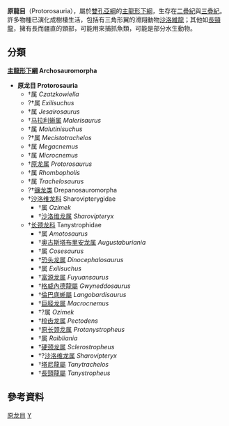 {{Automatic taxobox
| taxon = Protorosauria
| authority = Huxley, 1871
| status = Fossil
| image = Protorosaurus_BW.jpg
| image_caption = 原龍的想像圖
| fossil_range = {{fossil_range|260|201}}
}}

'''原龍目'''（Protorosauria），屬於[[雙孔亞綱|雙孔亞綱]]的[[主龍形下綱|主龍形下綱]]，生存在[[二疊紀|二疊紀]]與[[三疊紀|三疊紀]]。許多物種已演化成樹棲生活，包括有三角形翼的滑翔動物[[沙洛維龍|沙洛維龍]]；其他如[[長頸龍|長頸龍]]，擁有長而疆直的頸部，可能用來捕抓魚類，可能是部分水生動物。
== 分類 ==
'''[[主龍形下綱|主龍形下綱]] Archosauromorpha'''
* '''原龙目 Protorosauria'''
**†属 ''Czatzkowiella''
**?†属 ''Exilisuchus''
**†属 ''Jesairosaurus''
**†[[马拉利蜥属|马拉利蜥属]] ''Malerisaurus''
**†属 ''Malutinisuchus''
**?†属 ''Mecistotrachelos''
**†属 ''Megacnemus''
**†属 ''Microcnemus''
**†[[原龙属|原龙属]] ''Protorosaurus''
**†属 ''Rhombopholis''
**†属 ''Trachelosaurus''
**?†[[镰龙类|镰龙类]] Drepanosauromorpha
**†[[沙洛维龙科|沙洛维龙科]] Sharovipterygidae
***†属 ''Ozimek''
***†[[沙洛维龙属|沙洛维龙属]] ''Sharovipteryx''
**†[[长颈龙科|长颈龙科]] Tanystrophidae
***†属 ''Amotosaurus''
***†[[奥古斯塔布里安龙属|奥古斯塔布里安龙属]] ''Augustaburiania''
***†属 ''Cosesaurus''
***†[[恐头龙属|恐头龙属]] ''Dinocephalosaurus''
***†属 ''Exilisuchus''
***†[[富源龙属|富源龙属]] ''Fuyuansaurus''
***†[[格威內德龍屬|格威內德龍屬]] ''Gwyneddosaurus''
***†[[倫巴底蜥屬|倫巴底蜥屬]] ''Langobardisaurus''
***†[[巨胫龙属|巨胫龙属]] ''Macrocnemus''
***†?属 ''Ozimek''
***†[[梳齿龙属|梳齿龙属]] ''Pectodens''
***†[[原长颈龙属|原长颈龙属]] ''Protanystropheus''
***†属 ''Raibliania''
***†[[硬颈龙属|硬颈龙属]] ''Sclerostropheus''
***†?[[沙洛维龙属|沙洛维龙属]] ''Sharovipteryx''
***†[[塔尼龍屬|塔尼龍屬]] ''Tanytrachelos''
***†[[長頸龍屬|長頸龍屬]] ''Tanystropheus''

== 參考資料 ==
{{reflist}}
{{主龍形下綱|P.}}
{{Taxonbar|from=Q133072}}

[[Category:原龙目|]]
[[Category:1871年描述的分类群|Y]]